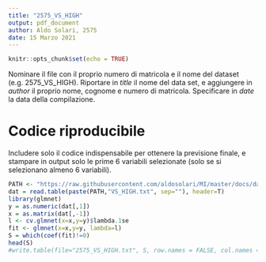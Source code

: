 ```yaml
---
title: "2575_VS_HIGH"
output: pdf_document
author: Aldo Solari, 2575
date: 15 Marzo 2021
---
```


```r
knitr::opts_chunk$set(echo = TRUE)
```

Nominare il file con il proprio numero di matricola e il nome del dataset (e.g. 2575_VS_HIGH). Riportare in *title* il nome del data set, e aggiungere in *author* il proprio nome, cognome e numero di matricola. Specificare in *date* la data della compilazione.  

# Codice riproducibile

Includere solo il codice indispensabile per ottenere la previsione finale, e stampare in output solo le prime 6 variabili selezionate (solo se si selezionano almeno 6 variabili).

```r
PATH <- "https://raw.githubusercontent.com/aldosolari/MI/master/docs/data/"
dat = read.table(paste(PATH,"VS_HIGH.txt", sep=""), header=T)
library(glmnet)
y = as.numeric(dat[,1])
x = as.matrix(dat[,-1])
l <- cv.glmnet(x=x,y=y)$lambda.1se
fit <- glmnet(x=x,y=y, lambda=l)
S = which(coef(fit)!=0)
head(S)
#write.table(file="2575_VS_HIGH.txt", S, row.names = FALSE, col.names = FALSE)
```


